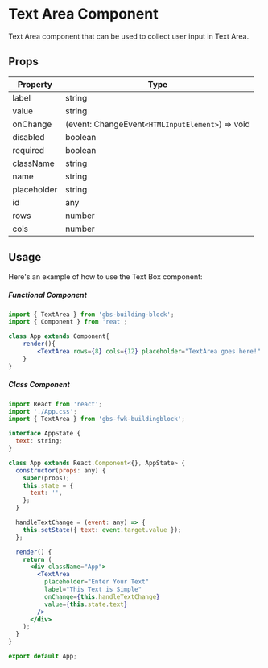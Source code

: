 # Text Area Component

Text Area component that can be used to collect user input in Text Area.

## Props

| Property    | Type                                             |
| ----------- | ------------------------------------------------ |
| label       | string                                           |
| value       | string                                           |
| onChange    | (event: ChangeEvent`<HTMLInputElement>`) => void |
| disabled    | boolean                                          |
| required    | boolean                                          |
| className   | string                                           |
| name        | string                                           |
| placeholder | string                                           |
| id          | any                                              |
| rows        | number                                           |
| cols        | number                                           |

## Usage

Here's an example of how to use the Text Box component:

##### Functional Component

```jsx filename="App.tsx"
import { TextArea } from 'gbs-building-block';
import { Component } from 'reat';

class App extends Component{
	render(){
		<TextArea rows={8} cols={12} placeholder="TextArea goes here!" />
	}
}
```

##### Class Component

```jsx filename="App.tsx"
import React from 'react';
import './App.css';
import { TextArea } from 'gbs-fwk-buildingblock';

interface AppState {
  text: string;
}

class App extends React.Component<{}, AppState> {
  constructor(props: any) {
    super(props);
    this.state = {
      text: '',
    };
  }

  handleTextChange = (event: any) => {
    this.setState({ text: event.target.value });
  };

  render() {
    return (
      <div className="App">
        <TextArea
          placeholder="Enter Your Text"
          label="This Text is Simple"
          onChange={this.handleTextChange}
          value={this.state.text}
        />
      </div>
    );
  }
}

export default App;
```
